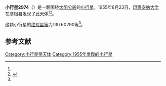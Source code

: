 {{Infobox planet
| bgcolour = #FFFFC0
| name = 2974 Holden
| symbol = 
| image = 
| caption = 
| discovery = yes
| discovery_ref = 
| discoverer = [[印第安纳大学|印第安纳大学]]
| discovery_site = [[摩根县|摩根县]] 
| discovered = 1955年8月23日
| designations = yes
| mp_name = 
| named_after = 
| alt_names = 1955 QK/ 1980 TJ13
| mp_category = [[主带小行星|主带小行星]]
| orbit_ref = <ref name="a">[http://ssd.jpl.nasa.gov/sbdb.cgi?sstr=2974 2974 Holden] {{Wayback|url=http://ssd.jpl.nasa.gov/sbdb.cgi?sstr=2974 |date=20210717073339 }}，小行星數據庫瀏覽器（JPL Small-Body Database Browser）－[[美国国家航空航天局|美国国家航空航天局]]喷气推进实验室</ref>
| epoch = 2456400.5 (2013年4月18日更新)
| aphelion = {{convert|2.6384043|AU|km|3|abbr=on|lk=out}}
| perihelion = {{convert|1.9857465|AU|km|3|abbr=on}}
| semimajor = {{convert|2.3120754|AU|km|3|abbr=on}}
| eccentricity = 0.1411411
| period = 1284.107546 [[日|日]]<br />3.52[[儒略年|儒略年]]
| avg_speed = 
| inclination = 6.42209
| asc_node = 214.97292
| mean_anomaly = 
| arg_peri = 130.60290
| satellites = 
| physical_characteristics = yes
| dimensions = 
| mass = 
| density = 
| surface_grav = 
| escape_velocity = 
| sidereal_day = 
| axial_tilt = 
| pole_ecliptic_lat = 
| pole_ecliptic_lon = 
| albedo = 
| temperatures= 
| temp_name1 = 
| mean_temp_1 = 
| max_temp_1 = 
| temp_name2 = 
| max_temp_2 = 
| spectral_type = 
| abs_magnitude = 130.60290
}}

'''小行星2974'''（{{lang-en|2974 Holden}}）是一颗围绕[[太阳|太阳]][[公转|公转]]的[[小行星|小行星]]。1955年8月23日，[[印第安纳大学|印第安纳大学]]在摩根县发现了此天体<ref name="a" /><ref>{{cite news|title=小行星列表|url=http://cfa-www.harvard.edu/iau/lists/NumberedMPs.txt|accessdate=2013-07-08|newspaper=哈佛大学|archive-date=2008-05-17|archive-url=https://web.archive.org/web/20080517010638/http://cfa-www.harvard.edu/iau/lists/NumberedMPs.txt|dead-url=no}}</ref>。

这颗小行星的[[绝对星等|绝对星等]]为130.60290等<ref name="a" />。

==参考文献==
{{reflist}}
{{Minor Planet Number|[[小行星2973|小行星2973]]|[[小行星2975|小行星2975]]}}

{{小天体}}

[[Category:小行星带天体|Category:小行星带天体]]
[[Category:1955年发现的小行星|Category:1955年发现的小行星]]

{{asteroid-stub}}